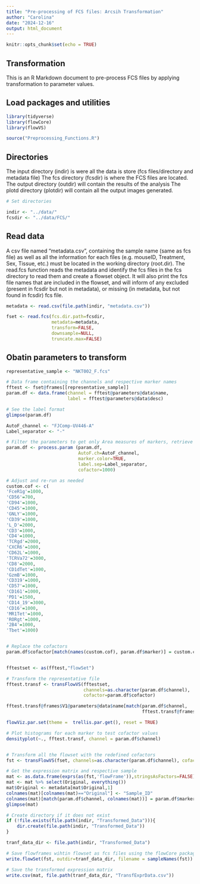 ```yaml
---
title: "Pre-processing of FCS files: Arcsih Transformation"
author: "Carolina"
date: "2024-12-16"
output: html_document
---
```


```r
knitr::opts_chunk$set(echo = TRUE)
```

## Transformation

This is an R Markdown document to pre-process FCS files by applying transformation to parameter values. 

## Load packages and utilities
```r

library(tidyverse)
library(flowCore)
library(flowVS)

source("Preprocessing_Functions.R")

```

## Directories
The input directory (indir) is were all the data is store (fcs files/directory and metadata file)
The fcs directory (fcsdir) is where the FCS files are located.
The output directory (outdir) will contain the results of the analysis
The plotd directory (plotdir) will contain all the output images generated.


```r
# Set directories

indir <- "../data/"
fcsdir <- "../data/FCS/"

```

## Read data

A csv file named "metadata.csv", containing the sample name (same as fcs file) as well as all the information for each files (e.g. mouseID, Treatment, Sex, Tissue, etc.) must be located in the working directory (root.dir).
The read.fcs function reads the metadata and identify the fcs files in the fcs directory to read them and create a flowset object. It will also print the fcs file names that are included in the flowset, and will inform of any excluded (present in fcsdir but not in metadata), or missing (in metadata, but not found in fcsdir) fcs file.

```r

metadata <- read.csv(file.path(indir, "metadata.csv"))

fset <- read.fcs(fcs.dir.path=fcsdir,
                 metadata=metadata,
                 transform=FALSE,
                 downsample=NULL,
                 truncate.max=FALSE)

```

## Obatin parameters to transform

```r

representative_sample <- "NKT002_F.fcs"

# Data frame containing the channels and respective marker names
fftest <- fset@frames[[representative_sample]]
param.df <- data.frame(channel = fftest@parameters@data$name, 
                       label = fftest@parameters@data$desc)

# See the label format
glimpse(param.df)

```


```r

AutoF_channel <- "FJComp-UV446-A"
Label_separator <- "-"  

# Filter the parameters to get only Area measures of markers, retrieve marker names, and set initial cofactor value.
param.df <- process.param (param.df,
                           AutoF.ch=AutoF_channel,
                           marker.color=TRUE,
                           label.sep=Label_separator,
                           cofactor=1000)


```


```r

# Adjust and re-run as needed
custom.cof <- c(
'FceR1g'=1000, 
'CD56'=700, 
'CD94'=1000, 
'CD45'=1000, 
'GNLY'=1000, 
'CD39'=1000, 
'L_D'=2000, 
'CD3'=1000, 
'CD4'=1000, 
'TCRgd'=2000, 
'CXCR6'=1000, 
'CD62L'=1000, 
'TCRVa72'=3000, 
'CD8'=2000, 
'CD1dTet'=1000, 
'GzmB'=1000, 
'CD319'=1000, 
'CD57'=1000, 
'CD161'=1000, 
'PD1'=1500, 
'CD14_19'=3000, 
'CD16'=1000, 
'MR1Tet'=1000, 
'RORgt'=1000, 
'2B4'=1000, 
'Tbet'=1000)


# Replace the cofactors
param.df$cofactor[match(names(custom.cof), param.df$marker)] = custom.cof


fftestset <- as(fftest,"flowSet")

# Transform the representative file
fftest.transf <- transFlowVS(fftestset, 
                             channels=as.character(param.df$channel), 
                             cofactor=param.df$cofactor)

fftest.transf@frames$V1@parameters@data$name[match(param.df$channel, 
                                                   fftest.transf@frames$V1@parameters@data$name)] = param.df$marker

flowViz.par.set(theme =  trellis.par.get(), reset = TRUE)

# Plot histograms for each marker to test cofactor values
densityplot(~., fftest.transf, channel = param.df$channel)



```


```r

# Transform all the flowset with the redefined cofactors
fst <- transFlowVS(fset, channels=as.character(param.df$channel), cofactor=param.df$cofactor)

# Get the expression matrix and respective sample
mat <- as.data.frame(exprs(as(fst,'flowFrame')),stringsAsFactors=FALSE)
mat <- mat %>% select(Original, everything())
mat$Original <- metadata[mat$Original,1]
colnames(mat)[colnames(mat)=="Original"] <- "Sample_ID"
colnames(mat)[match(param.df$channel, colnames(mat))] = param.df$marker
glimpse(mat)

```

```r

# Create directory if it does not exist
if (!file.exists(file.path(indir, "Transformed_Data"))){
    dir.create(file.path(indir, "Transformed_Data"))
}

tranf_data_dir <- file.path(indir, "Transformed_Data")

# Save flowframes wihtin flowset as fcs files using the flowCore package
write.flowSet(fst, outdir=tranf_data_dir, filename = sampleNames(fst))

# Save the transformed expression matrix
write.csv(mat, file.path(tranf_data_dir, "TransfExprData.csv"))

```

